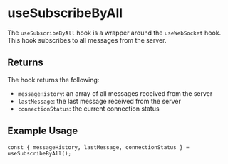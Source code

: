 # useSubscribeByAll

The `useSubscribeByAll` hook is a wrapper around the `useWebSocket` hook.
This hook subscribes to all messages from the server.

## Returns

The hook returns the following:

- `messageHistory`: an array of all messages received from the server
- `lastMessage`: the last message received from the server
- `connectionStatus`: the current connection status

## Example Usage

```tsx
const { messageHistory, lastMessage, connectionStatus } = useSubscribeByAll();
```
